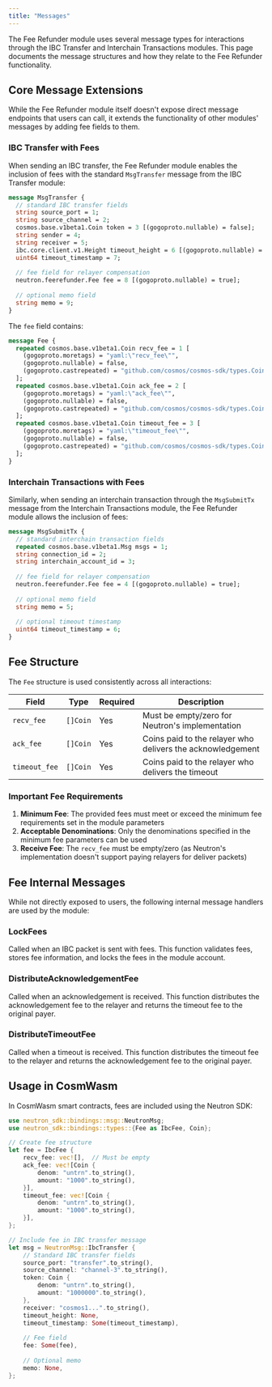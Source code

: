 ```yaml
---
title: "Messages"
---
```


The Fee Refunder module uses several message types for interactions through the IBC Transfer and Interchain Transactions modules. This page documents the message structures and how they relate to the Fee Refunder functionality.

## Core Message Extensions

While the Fee Refunder module itself doesn't expose direct message endpoints that users can call, it extends the functionality of other modules' messages by adding fee fields to them.

### IBC Transfer with Fees

When sending an IBC transfer, the Fee Refunder module enables the inclusion of fees with the standard `MsgTransfer` message from the IBC Transfer module:

```protobuf
message MsgTransfer {
  // standard IBC transfer fields
  string source_port = 1;
  string source_channel = 2;
  cosmos.base.v1beta1.Coin token = 3 [(gogoproto.nullable) = false];
  string sender = 4;
  string receiver = 5;
  ibc.core.client.v1.Height timeout_height = 6 [(gogoproto.nullable) = true];
  uint64 timeout_timestamp = 7;
  
  // fee field for relayer compensation
  neutron.feerefunder.Fee fee = 8 [(gogoproto.nullable) = true];
  
  // optional memo field
  string memo = 9;
}
```

The `fee` field contains:

```protobuf
message Fee {
  repeated cosmos.base.v1beta1.Coin recv_fee = 1 [
    (gogoproto.moretags) = "yaml:\"recv_fee\"",
    (gogoproto.nullable) = false,
    (gogoproto.castrepeated) = "github.com/cosmos/cosmos-sdk/types.Coins"
  ];
  repeated cosmos.base.v1beta1.Coin ack_fee = 2 [
    (gogoproto.moretags) = "yaml:\"ack_fee\"",
    (gogoproto.nullable) = false,
    (gogoproto.castrepeated) = "github.com/cosmos/cosmos-sdk/types.Coins"
  ];
  repeated cosmos.base.v1beta1.Coin timeout_fee = 3 [
    (gogoproto.moretags) = "yaml:\"timeout_fee\"",
    (gogoproto.nullable) = false,
    (gogoproto.castrepeated) = "github.com/cosmos/cosmos-sdk/types.Coins"
  ];
}
```

### Interchain Transactions with Fees

Similarly, when sending an interchain transaction through the `MsgSubmitTx` message from the Interchain Transactions module, the Fee Refunder module allows the inclusion of fees:

```protobuf
message MsgSubmitTx {
  // standard interchain transaction fields
  repeated cosmos.base.v1beta1.Msg msgs = 1;
  string connection_id = 2;
  string interchain_account_id = 3;
  
  // fee field for relayer compensation
  neutron.feerefunder.Fee fee = 4 [(gogoproto.nullable) = true];
  
  // optional memo field
  string memo = 5;
  
  // optional timeout timestamp
  uint64 timeout_timestamp = 6;
}
```

## Fee Structure

The `Fee` structure is used consistently across all interactions:

| Field | Type | Required | Description |
|-------|------|----------|-------------|
| `recv_fee` | `[]Coin` | Yes | Must be empty/zero for Neutron's implementation |
| `ack_fee` | `[]Coin` | Yes | Coins paid to the relayer who delivers the acknowledgement |
| `timeout_fee` | `[]Coin` | Yes | Coins paid to the relayer who delivers the timeout |

### Important Fee Requirements

1. **Minimum Fee**: The provided fees must meet or exceed the minimum fee requirements set in the module parameters
2. **Acceptable Denominations**: Only the denominations specified in the minimum fee parameters can be used
3. **Receive Fee**: The `recv_fee` must be empty/zero (as Neutron's implementation doesn't support paying relayers for deliver packets)

## Fee Internal Messages

While not directly exposed to users, the following internal message handlers are used by the module:

### LockFees

Called when an IBC packet is sent with fees. This function validates fees, stores fee information, and locks the fees in the module account.

### DistributeAcknowledgementFee

Called when an acknowledgement is received. This function distributes the acknowledgement fee to the relayer and returns the timeout fee to the original payer.

### DistributeTimeoutFee

Called when a timeout is received. This function distributes the timeout fee to the relayer and returns the acknowledgement fee to the original payer.

## Usage in CosmWasm

In CosmWasm smart contracts, fees are included using the Neutron SDK:

```rust
use neutron_sdk::bindings::msg::NeutronMsg;
use neutron_sdk::bindings::types::{Fee as IbcFee, Coin};

// Create fee structure
let fee = IbcFee {
    recv_fee: vec![],  // Must be empty
    ack_fee: vec![Coin {
        denom: "untrn".to_string(),
        amount: "1000".to_string(),
    }],
    timeout_fee: vec![Coin {
        denom: "untrn".to_string(),
        amount: "1000".to_string(),
    }],
};

// Include fee in IBC transfer message
let msg = NeutronMsg::IbcTransfer {
    // Standard IBC transfer fields
    source_port: "transfer".to_string(),
    source_channel: "channel-3".to_string(),
    token: Coin {
        denom: "untrn".to_string(), 
        amount: "1000000".to_string(),
    },
    receiver: "cosmos1...".to_string(),
    timeout_height: None,
    timeout_timestamp: Some(timeout_timestamp),
    
    // Fee field
    fee: Some(fee),
    
    // Optional memo
    memo: None,
};
``` 